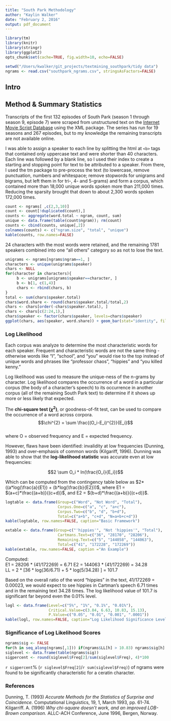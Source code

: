 ```yaml
---
title: "South Park Methodology"
author: "Kaylin Walker"
date: "February 2, 2016"
output: pdf_document
---
```


```r
library(tm)
library(knitr)
library(stringr)
library(ggplot2)
opts_chunk$set(cache=TRUE, fig.width=10, echo=FALSE)

setwd("/Users/kwalker/git_projects/textmining_southpark/tidy data")
ngrams <- read.csv("southpark_ngrams.csv", stringsAsFactors=FALSE)
```

## Intro  



## Method & Summary Statistics  
Transcripts of the first 132 episodes of South Park (season 1 through season 9, episode 7) were scraped from unstructured text on the [Internet Movie Script Database](http://www.imsdb.com/TV/South%20Park.html) using the XML package. The series has run for 19 seasons and 267 episodes, but to my knowledge the remaining transcripts are not available online.   

I was able to assign a speaker to each line by splitting the html at `<b>` tags that contained only uppercase text and were shorter than 40 characters. Each line was followed by a blank line, so I used their index to create a starting and stopping point for text to be attributed to a speaker. From there, I used the tm package to pre-process the text (to lowercase, remove punctuation, numbers and whitespace; remove stopwords for unigrams and bigrams, but left them in for tri-, 4- and 5-grams) and form a corpus, which contained more than 18,000 unique words spoken more than 211,000 times. Reducing the sparsity brought that down to about 2,300 words spoken 172,000 times. 

```r
count <- ngrams[ ,c(2,3,10)]
count <- count[!duplicated(count),]
counts <- aggregate(word.total ~ ngram, count, sum)
unique <- data.frame(table(count$ngram)); rm(count)
counts <- cbind(counts, unique[,2])
colnames(counts) <- c("ngram.size", "total", "unique")
kable(counts, row.names=FALSE)
```

24 characters with the most words were retained, and the remaining 1781 speakers combined into one "all others" category so as not to lose the text. 

```r
unigrams <- ngrams[ngrams$ngram==1, ]
characters <- unique(unigrams$speaker)
chars <- NULL
for(character in characters){
     b <- unigrams[unigrams$speaker==character, ]
     b <- b[1, c(1,4)]
     chars <- rbind(chars, b)
}
total <- sum(chars$speaker.total)
chars$word.share <- round(chars$speaker.total/total,2)
chars <- chars[order(-chars$speaker.total), ]
chars <- chars[c(2:24,1),]
chars$speaker <- factor(chars$speaker, levels=chars$speaker)
ggplot(chars, aes(speaker, word.share)) + geom_bar(stat="identity", fill="lightblue") + geom_text(label=chars$speaker.total, vjust=-1, size=3) + theme_classic() + theme(axis.text.x = element_text(angle = 20, hjust = 1))+ labs(title="Number of Words by Character")
```
  
    
### Log Likelihood  
Each corpus was analyze to determine the most characteristic words for each speaker. Frequent and characteristic words are not the same thing - otherwise words like "I", "school", and "you" would rise to the top instead of unique words and phrases like "professor chaos", "hippies" and "you killed kenny." 

Log likelihood was used to measure the unique-ness of the n-grams by character. Log likelihood compares the occurrence of a word in a particular corpus (the body of a character's speech) to its occurrence in another corpus (all of the remaining South Park text) to determine if it shows up more or less likely that expected.  

The **chi-square test ($\chi^{2}$)**, or goodness-of-fit test, can be used to compare the occurrence of a word across corpora.  
$$\chi^{2} = \sum \frac{(O_i-E_i)^{2}}{E_i}$$   
where O = observed frequency and E = expected frequency.   

However, flaws have been identified: invalidity at low frequencies (Dunning, 1993) and over-emphasis of common words (Kilgariff, 1996). Dunning was able to show that the **log-likelihood statistic** was accurate even at low frequencies:  

$$2 \sum O_i * ln(\frac{O_i}{E_i})$$  

Which can be computed from the contingency table below as $2*((a*log(\frac{a}{E1}) + (b*log(\frac{b}{E2}))$, where E1 = $(a+c)*\frac{(a+b)}{(c+d)}$, and E2 = $(b+d)*\frac{(a+b)}{(c+d)}$.  


```r
logtable <- data.frame(Group=c("Word", "Not Word", "Total"),
                       Corpus.One=c("a", "c", "a+c"),
                       Corpus.Two=c("b", "d", "b+d"),
                       Total=c("a+b", "c+d", "N=a+b+c+d"))
kable(logtable, row.names=FALSE, caption="Basic Framework")
```

```r
extable <- data.frame(Group=c("'hippies'", "Not 'hippies'", "Total"),
                       Cartmans.Text=c("36", "28170", "28206"),
                       Remaining.Text=c("5", "144058", "144063"),
                       Total=c("41", "172228", "172269"))
kable(extable, row.names=FALSE, caption ="An Example")
```

Computed:  
E1 = 28206 * (41/172269) = 6.71
E2 = 144063 * (41/172269) = 34.28  
LL = 2 * [36 * log(36/6.71) + 5 * log(5/34.28) ] = 101.7  

Based on the overall ratio of the word "hippies" in the text, 41/172269 = 0.00023, we would expect to see hippies in Cartman's speech 6.71 times and in the remaining text 34.28 times. The log likelihood value of 101.7 is significant far beyond even the 0.01% level.  
  
  
```r
logl <- data.frame(Level=c("5%", "1%", "0.1%", "0.01%"),
                   Critical.Value=c(3.84, 6.63, 10.83, 15.13),
                   P.Value=c("0.05", "0.01", "0.001", ".0001"))
kable(logl, row.names=FALSE, caption="Log Likelihood Significance Levels")
```


### Significance of Log Likelihood Scores  


```r
ngrams$sig <- FALSE
for(h in seq_along(ngrams[,1])) if(ngrams$LL[h] > 10.83) ngrams$sig[h] <- TRUE
siglevel <- data.frame(table(ngrams$sig))
sigpercent <- round(siglevel$Freq[2]/sum(siglevel$Freq), 4)*100
```
    
`r sigpercent`% (`r siglevel$Freq[2]`/`r sum(siglevel$Freq)`) of ngrams were found to be significantly characteristic for a ceratin character.  

  
### References  
Dunning, T. (1993) *Accurate Methods for the Statistics of Surprise and Coincidence.* Computational Linguistics, 19, 1, March 1993, pp. 61-74.   
Kilgarriff. A. (1996) *Why chi-square doesn't work, and an improved LOB-Brown comparison.* ALLC-ACH Conference, June 1996, Bergen, Norway.  